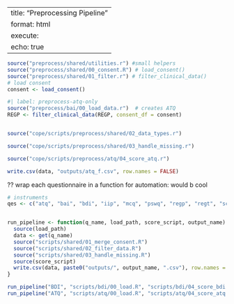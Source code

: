 
---
title: "Preprocessing Pipeline"
format: html
execute:
  echo: true
---

```r
source("preprocess/shared/utilities.r") #small helpers
source("preprocess/shared/00_consent.R") # load_consent()
source("preprocess/shared/01_filter.r") # filter_clinical_data()
# load consent
consent <- load_consent()
```

```r
#| label: preprocess-atq-only
source("preprocess/bai/00_load_data.r")  # creates ATQ
REGP <- filter_clinical_data(REGP, consent_df = consent)


source("cope/scripts/preprocess/shared/02_data_types.r")

source("cope/scripts/preprocess/shared/03_handle_missing.r")

source("cope/scripts/preprocess/atq/04_score_atq.r")

write.csv(data, "outputs/atq_f.csv", row.names = FALSE)

```






?? wrap each questionnaire in a function for automation: would b cool
```r
# instruments
qes <- c("atq", "bai", "bdi", "iip", "mcq", "pswq", "regp", "regt", "scl")


run_pipeline <- function(q_name, load_path, score_script, output_name) {
  source(load_path)
  data <- get(q_name)
  source("scripts/shared/01_merge_consent.R")
  source("scripts/shared/02_filter_data.R")
  source("scripts/shared/03_handle_missing.R")
  source(score_script)
  write.csv(data, paste0("outputs/", output_name, ".csv"), row.names = FALSE)
}

run_pipeline("BDI", "scripts/bdi/00_load.R", "scripts/bdi/04_score_bdi.R", "bdi_f")
run_pipeline("ATQ", "scripts/atq/00_load.R", "scripts/atq/04_score_atq.R", "atq_f")
```